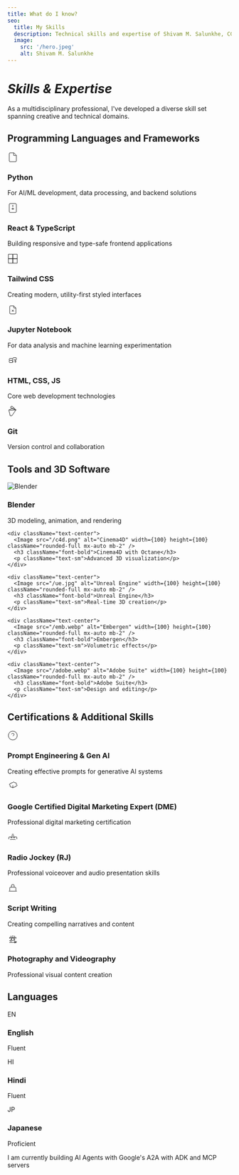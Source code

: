 ```yaml
---
title: What do I know?
seo:
  title: My Skills
  description: Technical skills and expertise of Shivam M. Salunkhe, CGI Artist and Developer.
  image:
    src: '/hero.jpeg'
    alt: Shivam M. Salunkhe
---
```



# *Skills & Expertise*

<div className="prose prose-slate dark:prose-invert mb-8">
  <p>As a multidisciplinary professional, I've developed a diverse skill set spanning creative and technical domains.</p>
</div>

## Programming Languages and Frameworks

<div className="grid grid-cols-1 md:grid-cols-3 gap-4 mb-8">
  <div className="bg-muted p-6 rounded-lg">
    <div className="flex items-center mb-3">
      <div className="w-10 h-10 bg-main text-main flex items-center justify-center rounded-full mr-3">
        <svg xmlns="http://www.w3.org/2000/svg" width="24" height="24" viewBox="0 0 24 24" fill="none" stroke="currentColor" strokeWidth="2" strokeLinecap="round" strokeLinejoin="round"><path d="M14.5 2H6a2 2 0 0 0-2 2v16a2 2 0 0 0 2 2h12a2 2 0 0 0 2-2V7.5L14.5 2z"></path><polyline points="14 2 14 8 20 8"></polyline></svg>
      </div>
      <h3 className="text-lg font-bold">Python</h3>
    </div>
    <p>For AI/ML development, data processing, and backend solutions</p>
  </div>
  
  <div className="bg-muted p-6 rounded-lg">
    <div className="flex items-center mb-3">
      <div className="w-10 h-10 bg-main text-main flex items-center justify-center rounded-full mr-3">
        <svg xmlns="http://www.w3.org/2000/svg" width="24" height="24" viewBox="0 0 24 24" fill="none" stroke="currentColor" strokeWidth="2" strokeLinecap="round" strokeLinejoin="round"><path d="M6 2h12a2 2 0 0 1 2 2v16a2 2 0 0 1-2 2H6a2 2 0 0 1-2-2V4a2 2 0 0 1 2-2z"></path><path d="M12 11v5"></path><path d="M9 14h6"></path><path d="M13 7.4a1 1 0 1 1-2 0 1 1 0 0 1 2 0Z"></path></svg>
      </div>
      <h3 className="text-lg font-bold">React & TypeScript</h3>
    </div>
    <p>Building responsive and type-safe frontend applications</p>
  </div>

  <div className="bg-muted p-6 rounded-lg">
    <div className="flex items-center mb-3">
      <div className="w-10 h-10 bg-main text-main flex items-center justify-center rounded-full mr-3">
        <svg xmlns="http://www.w3.org/2000/svg" width="24" height="24" viewBox="0 0 24 24" fill="none" stroke="currentColor" strokeWidth="2" strokeLinecap="round" strokeLinejoin="round"><path d="M12 2H2v10h10V2Z"></path><path d="M12 12H2v10h10V12Z"></path><path d="M22 2h-10v10h10V2Z"></path><path d="M12 12h10v10H12V12Z"></path></svg>
      </div>
      <h3 className="text-lg font-bold">Tailwind CSS</h3>
    </div>
    <p>Creating modern, utility-first styled interfaces</p>
  </div>
  
  <div className="bg-muted p-6 rounded-lg">
    <div className="flex items-center mb-3">
      <div className="w-10 h-10 bg-main text-main flex items-center justify-center rounded-full mr-3">
        <svg xmlns="http://www.w3.org/2000/svg" width="24" height="24" viewBox="0 0 24 24" fill="none" stroke="currentColor" strokeWidth="2" strokeLinecap="round" strokeLinejoin="round"><path d="M14 3v4a1 1 0 0 0 1 1h4"></path><path d="M17 21h-10a2 2 0 0 1 -2 -2v-14a2 2 0 0 1 2 -2h7l5 5v11a2 2 0 0 1 -2 2z"></path><path d="M10 12l4 4m0 -4l-4 4"></path></svg>
      </div>
      <h3 className="text-lg font-bold">Jupyter Notebook</h3>
    </div>
    <p>For data analysis and machine learning experimentation</p>
  </div>
  
  <div className="bg-muted p-6 rounded-lg">
    <div className="flex items-center mb-3">
      <div className="w-10 h-10 bg-main text-main flex items-center justify-center rounded-full mr-3">
        <svg xmlns="http://www.w3.org/2000/svg" width="24" height="24" viewBox="0 0 24 24" fill="none" stroke="currentColor" strokeWidth="2" strokeLinecap="round" strokeLinejoin="round"><path d="M12 16.5V12"></path><path d="M12 7.5V7"></path><path d="M12 7.5a2 2 0 0 1 2 -2h5a1 1 0 0 1 1 1v3a1 1 0 0 1 -1 1h-5"></path><path d="M4 11.5v-3a1 1 0 0 1 1 -1h5a2 2 0 0 1 0 4h-5a1 1 0 0 0 -1 1v3a1 1 0 0 0 1 1h5a2 2 0 1 0 0 -4"></path><path d="M17 12v4h1a1 1 0 0 0 1 -1v-2a1 1 0 0 0 -1 -1h-1z"></path></svg>
      </div>
      <h3 className="text-lg font-bold">HTML, CSS, JS</h3>
    </div>
    <p>Core web development technologies</p>
  </div>
  
  <div className="bg-muted p-6 rounded-lg">
    <div className="flex items-center mb-3">
      <div className="w-10 h-10 bg-main text-main flex items-center justify-center rounded-full mr-3">
        <svg xmlns="http://www.w3.org/2000/svg" width="24" height="24" viewBox="0 0 24 24" fill="none" stroke="currentColor" strokeWidth="2" strokeLinecap="round" strokeLinejoin="round"><path d="M15 5l4 4l-9 13h-4l-3 -13l9 -4z"></path><path d="M15 5l-4 -4h-3l-1 3l10 5z"></path><path d="M20 9l-15.5 .5"></path></svg>
      </div>
      <h3 className="text-lg font-bold">Git</h3>
    </div>
    <p>Version control and collaboration</p>
  </div>
</div>

## Tools and 3D Software

<div className="bg-muted p-6 rounded-lg mb-8">
  <div className="grid grid-cols-2 md:grid-cols-5 gap-4">
    <div className="text-center">
      <Image src="/blender.png" alt="Blender" width={100} height={100} className="rounded-full mx-auto mb-2" />
      <h3 className="font-bold">Blender</h3>
      <p className="text-sm">3D modeling, animation, and rendering</p>
    </div>
    
    <div className="text-center">
      <Image src="/c4d.png" alt="Cinema4D" width={100} height={100} className="rounded-full mx-auto mb-2" />
      <h3 className="font-bold">Cinema4D with Octane</h3>
      <p className="text-sm">Advanced 3D visualization</p>
    </div>
    
    <div className="text-center">
      <Image src="/ue.jpg" alt="Unreal Engine" width={100} height={100} className="rounded-full mx-auto mb-2" />
      <h3 className="font-bold">Unreal Engine</h3>
      <p className="text-sm">Real-time 3D creation</p>
    </div>
    
    <div className="text-center">
      <Image src="/emb.webp" alt="Embergen" width={100} height={100} className="rounded-full mx-auto mb-2" />
      <h3 className="font-bold">Embergen</h3>
      <p className="text-sm">Volumetric effects</p>
    </div>
    
    <div className="text-center">
      <Image src="/adobe.webp" alt="Adobe Suite" width={100} height={100} className="rounded-full mx-auto mb-2" />
      <h3 className="font-bold">Adobe Suite</h3>
      <p className="text-sm">Design and editing</p>
    </div>
  </div>
</div>

## Certifications & Additional Skills

<div className="space-y-4 mb-8">
  <div className="flex items-center p-4 bg-muted rounded-lg">
    <div className="w-12 h-12 bg-main text-main rounded-full flex items-center justify-center mr-4 flex-shrink-0">
      <svg xmlns="http://www.w3.org/2000/svg" width="24" height="24" viewBox="0 0 24 24" fill="none" stroke="currentColor" strokeWidth="2" strokeLinecap="round" strokeLinejoin="round"><circle cx="12" cy="12" r="10"></circle><path d="M9.09 9a3 3 0 0 1 5.83 1c0 2 -3 3 -3 3"></path><path d="M12 17h.01"></path></svg>
    </div>
    <div>
      <h3 className="font-bold">Prompt Engineering & Gen AI</h3>
      <p>Creating effective prompts for generative AI systems</p>
    </div>
  </div>
  
  <div className="flex items-center p-4 bg-muted rounded-lg">
    <div className="w-12 h-12 bg-main text-main rounded-full flex items-center justify-center mr-4 flex-shrink-0">
      <svg xmlns="http://www.w3.org/2000/svg" width="24" height="24" viewBox="0 0 24 24" fill="none" stroke="currentColor" strokeWidth="2" strokeLinecap="round" strokeLinejoin="round"><path d="M12 15l-2 -2h-2a2 2 0 0 1 -2 -2v-2l-2 -2l2 -2h2a2 2 0 0 1 2 -2h2l2 -2l2 2h2a2 2 0 0 1 2 2v2l2 2l-2 2h-2a2 2 0 0 1 -2 2h-2l-2 2z"></path><path d="M12 9v6"></path><path d="M12 12h.01"></path></svg>
    </div>
    <div>
      <h3 className="font-bold">Google Certified Digital Marketing Expert (DME)</h3>
      <p>Professional digital marketing certification</p>
    </div>
  </div>
  
  <div className="flex items-center p-4 bg-muted rounded-lg">
    <div className="w-12 h-12 bg-main text-main rounded-full flex items-center justify-center mr-4 flex-shrink-0">
      <svg xmlns="http://www.w3.org/2000/svg" width="24" height="24" viewBox="0 0 24 24" fill="none" stroke="currentColor" strokeWidth="2" strokeLinecap="round" strokeLinejoin="round"><path d="M8 12a1 1 0 1 0 2 0a1 1 0 0 0 -2 0"></path><path d="M14 12a1 1 0 1 0 2 0a1 1 0 0 0 -2 0"></path><path d="M15 15c0 1 1.5 2 3 2"></path><path d="M9 15c0 1 -1.5 2 -3 2"></path><path d="M12 16c1 .667 2 1 3 1"></path><path d="M12 16c-1 .667 -2 1 -3 1"></path><path d="M3 16v-4a1 1 0 0 1 1 -1h16a1 1 0 0 1 1 1v4"></path><path d="M9 8h6"></path><path d="M10 5h4"></path></svg>
    </div>
    <div>
      <h3 className="font-bold">Radio Jockey (RJ)</h3>
      <p>Professional voiceover and audio presentation skills</p>
    </div>
  </div>
  
  <div className="flex items-center p-4 bg-muted rounded-lg">
    <div className="w-12 h-12 bg-main text-main rounded-full flex items-center justify-center mr-4 flex-shrink-0">
      <svg xmlns="http://www.w3.org/2000/svg" width="24" height="24" viewBox="0 0 24 24" fill="none" stroke="currentColor" strokeWidth="2" strokeLinecap="round" strokeLinejoin="round"><path d="M3 19h18"></path><path d="M5 18v-6a2 2 0 0 1 2 -2h10a2 2 0 0 1 2 2v6"></path><path d="M9 10v-4a2 2 0 0 1 2 -2h2a2 2 0 0 1 2 2v4"></path></svg>
    </div>
    <div>
      <h3 className="font-bold">Script Writing</h3>
      <p>Creating compelling narratives and content</p>
    </div>
  </div>
  
  <div className="flex items-center p-4 bg-muted rounded-lg">
    <div className="w-12 h-12 bg-main text-main rounded-full flex items-center justify-center mr-4 flex-shrink-0">
      <svg xmlns="http://www.w3.org/2000/svg" width="24" height="24" viewBox="0 0 24 24" fill="none" stroke="currentColor" strokeWidth="2" strokeLinecap="round" strokeLinejoin="round"><path d="M12 12m-3 0a3 3 0 1 0 6 0a3 3 0 1 0 -6 0"></path><path d="M18.5 18.5m-1.5 0a1.5 1.5 0 1 0 3 0a1.5 1.5 0 1 0 -3 0"></path><path d="M20.5 16.5l-2.5 2.5"></path><path d="M4 8l16 0"></path><path d="M19 8v3"></path><path d="M12 3v5"></path><path d="M5 8v3"></path><path d="M4 15h4"></path><path d="M16 4l0 17"></path><path d="M4 19l16 0"></path><path d="M8 4l0 15"></path></svg>
    </div>
    <div>
      <h3 className="font-bold">Photography and Videography</h3>
      <p>Professional visual content creation</p>
    </div>
  </div>
</div>

## Languages

<div className="grid grid-cols-1 md:grid-cols-3 gap-4 mb-8">
  <div className="p-4 bg-muted rounded-lg text-center">
    <div className="inline-block bg-main text-main p-2 rounded-full mb-2">
      <span className="text-lg font-bold">EN</span>
    </div>
    <h3 className="font-bold">English</h3>
    <p>Fluent</p>
  </div>
  
  <div className="p-4 bg-muted rounded-lg text-center">
    <div className="inline-block bg-main text-main p-2 rounded-full mb-2">
      <span className="text-lg font-bold">HI</span>
    </div>
    <h3 className="font-bold">Hindi</h3>
    <p>Fluent</p>
  </div>
  
  <div className="p-4 bg-muted rounded-lg text-center">
    <div className="inline-block bg-main text-main p-2 rounded-full mb-2">
      <span className="text-lg font-bold">JP</span>
    </div>
    <h3 className="font-bold">Japanese</h3>
    <p>Proficient</p>
  </div>
</div>

<div className="bg-main text-main p-6 rounded-lg text-center">
  <p className="text-2xl font-serif italic">I am currently building AI Agents with Google's A2A with ADK and MCP servers</p>
</div>